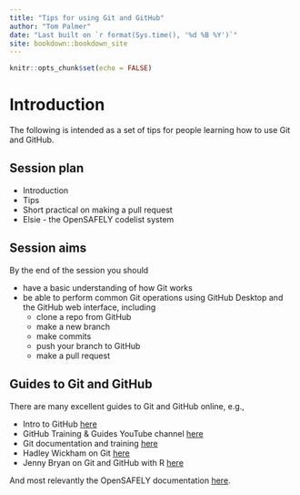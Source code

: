 ```yaml
---
title: "Tips for using Git and GitHub"
author: "Tom Palmer"
date: "Last built on `r format(Sys.time(), '%d %B %Y')`"
site: bookdown::bookdown_site
---
```


```r
knitr::opts_chunk$set(echo = FALSE)
```

# Introduction

The following is intended as a set of tips for people learning how to use Git and GitHub.

## Session plan

- Introduction
- Tips
- Short practical on making a pull request
- Elsie - the OpenSAFELY codelist system

## Session aims

By the end of the session you should 

- have a basic understanding of how Git works
- be able to perform common Git operations using GitHub Desktop and the GitHub web interface, including  
  - clone a repo from GitHub
  - make a new branch
  - make commits
  - push your branch to GitHub
  - make a pull request

## Guides to Git and GitHub

There are many excellent guides to Git and GitHub online, e.g.,

-	Intro to GitHub [here](https://guides.github.com/activities/hello-world/)
- GitHub Training & Guides YouTube channel [here](https://www.youtube.com/githubguides)
- Git documentation and training [here](https://git-scm.com/doc)
- Hadley Wickham on Git [here](https://r-pkgs.org/git.html)
- Jenny Bryan on Git and GitHub with R [here](https://happygitwithr.com/)

And most relevantly the OpenSAFELY documentation [here](https://docs.opensafely.org/getting-started/).
